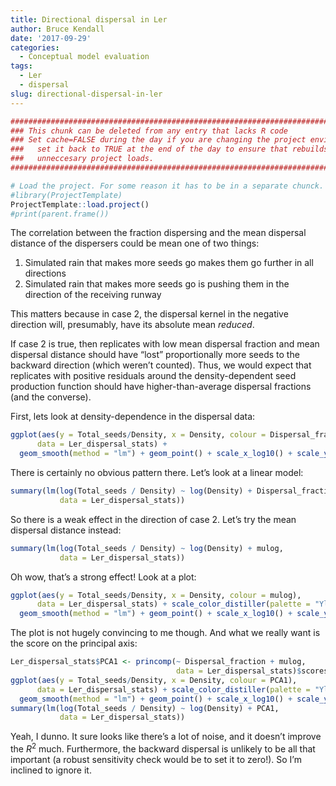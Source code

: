 ```yaml
---
title: Directional dispersal in Ler
author: Bruce Kendall
date: '2017-09-29'
categories:
  - Conceptual model evaluation
tags:
  - Ler
  - dispersal
slug: directional-dispersal-in-ler
---
```




```r
#######################################################################################
### This chunk can be deleted from any entry that lacks R code                      ###
### Set cache=FALSE during the day if you are changing the project environment;     ###
###   set it back to TRUE at the end of the day to ensure that rebuilds don't do    ###
###   unneccesary project loads.                                                    ###
#######################################################################################

# Load the project. For some reason it has to be in a separate chunck.
#library(ProjectTemplate)
ProjectTemplate::load.project() 
#print(parent.frame())
```

The correlation between the fraction dispersing and the mean dispersal distance of the dispersers could be mean one of two things:  

1. Simulated rain that makes more seeds go makes them go further in all directions
2. Simulated rain that makes more seeds go is pushing them in the direction of the receiving runway

This matters because in case 2, the dispersal kernel in the negative direction will, presumably, have its absolute mean *reduced*.

If case 2 is true, then replicates with low mean dispersal fraction and mean dispersal distance should have "lost" proportionally more seeds to the backward direction (which weren't counted). Thus, we would expect that replicates with positive residuals around the density-dependent seed production function should have higher-than-average dispersal fractions (and the converse).

First, lets look at density-dependence in the dispersal data:
```r
ggplot(aes(y = Total_seeds/Density, x = Density, colour = Dispersal_fraction),
      data = Ler_dispersal_stats) +
  geom_smooth(method = "lm") + geom_point() + scale_x_log10() + scale_y_log10()
```

There is certainly no obvious pattern there. Let's look at a linear model:
```r
summary(lm(log(Total_seeds / Density) ~ log(Density) + Dispersal_fraction, 
           data = Ler_dispersal_stats))
```

So there is a weak effect in the direction of case 2. Let's try the mean dispersal distance instead:
```r
summary(lm(log(Total_seeds / Density) ~ log(Density) + mulog, 
           data = Ler_dispersal_stats))
```
Oh wow, that's a strong effect! Look at a plot:
```r
ggplot(aes(y = Total_seeds/Density, x = Density, colour = mulog),
      data = Ler_dispersal_stats) + scale_color_distiller(palette = "YlOrRd") + 
  geom_smooth(method = "lm") + geom_point() + scale_x_log10() + scale_y_log10()
```

The plot is not hugely convincing to me though. And what we really want is the score on the principal axis:
```r
Ler_dispersal_stats$PCA1 <- princomp(~ Dispersal_fraction + mulog, 
                                     data = Ler_dispersal_stats)$scores[,1]
ggplot(aes(y = Total_seeds/Density, x = Density, colour = PCA1),
      data = Ler_dispersal_stats) + scale_color_distiller(palette = "YlOrRd") + 
  geom_smooth(method = "lm") + geom_point() + scale_x_log10() + scale_y_log10()
summary(lm(log(Total_seeds / Density) ~ log(Density) + PCA1, 
           data = Ler_dispersal_stats)) 
```

Yeah, I dunno. It sure looks like there's a lot of noise, and it doesn't improve the $R^2$ much. Furthermore, the backward dispersal is unlikely to be all that important (a robust sensitivity check would be to set it to zero!). So I'm inclined to ignore it.
